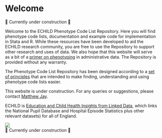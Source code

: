 # Welcome {.unnumbered}

🚧 Currently under construction 🚧

Welcome to the ECHILD Phenotype Code List Repository. Here you will find phenotype code lists, documentation and example code for implementation in Stata and R. While these resources have been developed to aid the ECHILD research community, you are free to use the Repository to support other research and uses of data. We also hope that this website will serve as a bit of a [primer on phenotyping](primer.qmd) in administrative data. The Repository is provided without any warranty.

The Phenotype Code List Repository has been designed according to a [set of principles](principles.qmd) that are intended to make finding, understanding and using phenotype code lists easier.

This website is under construction. For any queries or suggestions, please contact
[Matthew Jay](mailto:matthew.jay@ucl.ac.uk).

ECHILD is [Education and Child Health Insights from Linked Data](https://www.echild.ac.uk){target="_blank"}, which links the National Pupil Database and Hospital Episode Statistics plus other relevant datasets) for all of England.

![](static/echild-intro.png){fig-alt="The ECHILD logo."}    
🚧 Currently under construction 🚧

